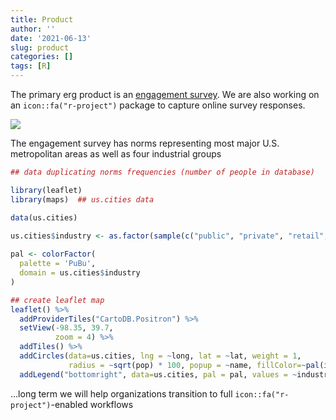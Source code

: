 ```yaml
---
title: Product
author: ''
date: '2021-06-13'
slug: product
categories: []
tags: [R]
---
```


The primary erg product is an [engagement survey](https://bookdown.org/kulasj/engagetech/). We are also working on an `icon::fa("r-project")` package to capture online survey responses. 

![](engage.PNG)

The engagement survey has norms representing most major U.S. metropolitan areas as well as four industrial groups 

```r

## data duplicating norms frequencies (number of people in database)

library(leaflet)
library(maps)  ## us.cities data

data(us.cities)

us.cities$industry <- as.factor(sample(c("public", "private", "retail", "manufacturing"), size=1005, replace=TRUE))
  
pal <- colorFactor(
  palette = 'PuBu',
  domain = us.cities$industry
)

## create leaflet map
leaflet() %>% 
  addProviderTiles("CartoDB.Positron") %>% 
  setView(-98.35, 39.7,
          zoom = 4) %>%
  addTiles() %>%
  addCircles(data=us.cities, lng = ~long, lat = ~lat, weight = 1,
             radius = ~sqrt(pop) * 100, popup = ~name, fillColor=~pal(industry)) %>%
  addLegend("bottomright", data=us.cities, pal = pal, values = ~industry, opacity = 1)

```

...long term we will help organizations transition to full `icon::fa("r-project")`-enabled workflows